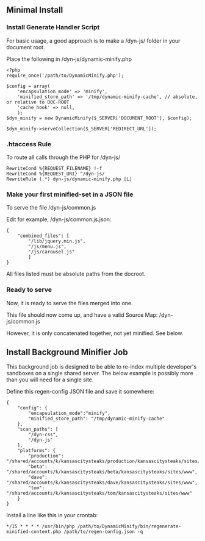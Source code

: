 
==  Minimal Install  ==

===  Install Generate Handler Script  ===

For basic usage, a good approach is to make a /dyn-js/ folder in your document root.

Place the following in /dyn-js/dynamic-minify.php
<pre>
<?php
require_once('/path/to/DynamicMinify.php');

$config = array(
	'encapsulation_mode' => 'minify',
	'minified_store_path' => '/tmp/dynamic-minify-cache', // absolute, or relative to DOC-ROOT
	'cache_hook' => null,
	);
$dyn_minify = new DynamicMinify($_SERVER['DOCUMENT_ROOT'], $config);

$dyn_minify->serveCollection($_SERVER['REDIRECT_URL']);
</pre>


===  .htaccess Rule ===

To route all calls through the PHP for /dyn-js/
<pre>
RewriteCond %{REQUEST_FILENAME} !-f
RewriteCond %{REQUEST_URI} ^/dyn-js/
RewriteRule (.*) dyn-js/dynamic-minify.php [L]
</pre>


===  Make your first minified-set in a JSON file  ===

To serve the file /dyn-js/common.js

Edit for example, /dyn-js/common.js.json:
<pre>
{
	"combined_files": [
		"/lib/jquery.min.js",
		"/js/menu.js",
		"/js/carousel.js"
		]
}
</pre>

All files listed must be absolute paths from the docroot.


===  Ready to serve  ===

Now, it is ready to serve the files merged into one.

This file should now come up, and have a valid Source Map: /dyn-js/common.js

However, it is only concatenated together, not yet minified.  See below.


==  Install Background Minifier Job  ==

This background job is designed to be able to re-index multiple developer's sandboxes on a single shared server.  The below example is possibly more than you will need for a single site.

Define this regen-config JSON file and save it somewhere:
<pre>
{
    "config": {
        "encapsulation_mode":"minify",
        "minified_store_path": "/tmp/dynamic-minify-cache"
    },
    "scan_paths": [
        "/dyn-css",
        "/dyn-js"
    ],
    "platforms": {
        "production": "/shared/accounts/k/kansascitysteaks/production/kansascitysteaks/sites/www",
        "beta": "/shared/accounts/k/kansascitysteaks/beta/kansascitysteaks/sites/www",
        "dave": "/shared/accounts/k/kansascitysteaks/dave/kansascitysteaks/sites/www",
        "tom": "/shared/accounts/k/kansascitysteaks/tom/kansascitysteaks/sites/www"
    }
}
</pre>

Install a line like this in your crontab:
<pre>
*/15 * * * * /usr/bin/php /path/to/DynamicMinify/bin/regenerate-minified-content.php /path/to/regen-config.json -q
</pre>
